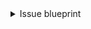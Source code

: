 <details>
<summary>Issue blueprint</summary>

```json showLineNumbers
{
  "identifier": "issue",
  "title": "Issue",
  "icon": "GitLab",
  "schema": {
    "properties": {
      "link": {
        "title": "Link",
        "type": "string",
        "format": "url"
      },
      "description": {
        "title": "Description",
        "type": "string",
        "format": "markdown"
      },
      "createdAt": {
        "title": "Created At",
        "type": "string",
        "format": "date-time"
      },
      "closedAt": {
        "title": "Closed At",
        "type": "string",
        "format": "date-time"
      },
      "updatedAt": {
        "title": "Updated At",
        "type": "string",
        "format": "date-time"
      },
      "creator": {
        "title": "Creator",
        "type": "string"
      },
      "status": {
        "title": "Status",
        "type": "string",
        "enum": ["opened", "closed"],
        "enumColors": {
          "opened": "green",
          "closed": "purple"
        }
      },
      "labels": {
        "title": "Labels",
        "type": "array",
        "items": {
          "type": "string"
        }
      }
    }
  }
}
```

</details>
